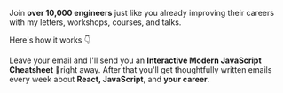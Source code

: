 Join **over 10,000 engineers** just like you already improving their careers with my letters, workshops, courses, and talks.

Here's how it works 👇

Leave your email and I'll send you an **Interactive Modern JavaScript Cheatsheet** 📖right away. After that you'll get thoughtfully written emails every week about **React, JavaScript**, and **your career**.

